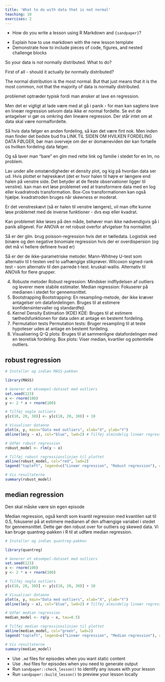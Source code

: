 ```yaml
---
title: 'What to do with data that is not normal'
teaching: 10
exercises: 2
---
```


:::::::::::::::::::::::::::::::::::::: questions 

- How do you write a lesson using R Markdown and `{sandpaper}`?

::::::::::::::::::::::::::::::::::::::::::::::::

::::::::::::::::::::::::::::::::::::: objectives

- Explain how to use markdown with the new lesson template
- Demonstrate how to include pieces of code, figures, and nested challenge blocks

::::::::::::::::::::::::::::::::::::::::::::::::

So your data is not normally distributed. What to do?

First of all - should it actually _be_ normally distributed?

The normal distribution is the most normal. But that just means that it is the
most common, not that the majority of data is normally distributed. 

problemet optræder typisk fordi man ønsker at lave en regression. 

Men det er vigtigt at lade være med at gå i panik - for man kan sagtens lave
en lineær regression selvom data ikke er normal fordelte. Se evt de antagelser
vi gør os omkring den lineære regression. Der står intet om at data skal være
normalfordelte.

Så hvis data følger en anden fordeling, så kan det være fint nok. Men inden
man finder det bedste bud fra LINK TIL SIDEN OM HVILKEN FORDELING DATA FØLGER, 
bør man overveje om der er domæneviden der kan fortælle os hvilken fordeling
data følger.

Og så laver man "bare" en glm med rette link og familie i stedet for en lm, no 
problem.

Lav under alle omstændigheder et density plot, og kig på hvordan data ser ud.
Hvis plottet er højreskævt (det er hvor halen til højre er længere  end halen 
på venstre side. Det betyder at de fleste observationer ligger til venstre).
kan man evt løse problemet ved at transformere data med en log eller kvadratrods 
transformation. Box-Cox transformationen kan også hjælpe. kvadratroden bruges
når skewness er moderat.

Er det venstreskævt (så er halen til venstre længere), vil man ofte kunne løse 
problemet med de inverse funktioner - dvs exp eller kvadrat.

Kan problemet ikke løses på den måde, behøver man ikke nødvendigvis gå i panik 
alligevel. For ANOVA er ret robust overfor afvigelser fra normalitet.


Så er der glm. brug poisson-regression hvis det er tælledata.
Logistisk ved binære og den negative binomiale regression hvis der er overdispersion (og det 
må vi hellere definere hvad er)

Så er der de ikke-parametriske metoder. Mann-Whitney U-test som alternativ til
t-testen ved to uafhængige stikprøver.
Wilcoxon signed-rank test - som alternativ til den parrede t-test.
kruskal-wallis. Alternativ til ANOVA for flere grupper.


4. Robuste metoder
Robust regression: Mindsker indflydelsen af outliers og leverer mere stabile estimater.
Median regression: Fokuserer på medianen i stedet for gennemsnittet.
5. Bootstrapping
Bootstrapping: En resampling-metode, der ikke kræver antagelser om datafordelingen. Bruges til at estimere konfidensintervaller og standardfejl.
6. Kernel Density Estimation (KDE)
KDE: Bruges til at estimere tæthedsfunktionen for data uden at antage en bestemt fordeling.
7. Permutation tests
Permutation tests: Bruger resampling til at teste hypoteser uden at antage en bestemt fordeling.
8. Visualisering
Q-Q plots: Bruges til at sammenligne datafordelingen med en teoretisk fordeling.
Box plots: Viser median, kvartiler og potentielle outliers.

## robust regression

```r
# Installer og indlæs MASS-pakken

library(MASS)

# Generer et eksempel-dataset med outliers
set.seed(123)
x <- rnorm(100)
y <- 2 * x + rnorm(100)

# Tilføj nogle outliers
y[c(10, 20, 30)] <- y[c(10, 20, 30)] + 10

# Visualiser dataene
plot(x, y, main="Data med outliers", xlab="X", ylab="Y")
abline(lm(y ~ x), col="blue", lwd=2) # Tilføj almindelig lineær regressionslinje

# Udfør robust regression
robust_model <- rlm(y ~ x)

# Tilføj robust regressionslinjen til plottet
abline(robust_model, col="red", lwd=2)
legend("topleft", legend=c("Lineær regression", "Robust regression"), col=c("blue", "red"), lwd=2)

# Vis resultaterne
summary(robust_model)

```

## median regression

Den skal måske være sin egen episode

Median regression, også kendt som kvantil regression med kvantilen sat til 0.5, fokuserer på at estimere medianen af den afhængige variabel i stedet for gennemsnittet. Dette gør den robust over for outliers og skewed data. Vi kan bruge quantreg-pakken i R til at udføre median regression.

```r
# Installer og indlæs quantreg-pakken

library(quantreg)

# Generer et eksempel-dataset med outliers
set.seed(123)
x <- rnorm(100)
y <- 2 * x + rnorm(100)

# Tilføj nogle outliers
y[c(10, 20, 30)] <- y[c(10, 20, 30)] + 10

# Visualiser dataene
plot(x, y, main="Data med outliers", xlab="X", ylab="Y")
abline(lm(y ~ x), col="blue", lwd=2) # Tilføj almindelig lineær regressionslinje

# Udfør median regression
median_model <- rq(y ~ x, tau=0.5)

# Tilføj median regressionslinjen til plottet
abline(median_model, col="green", lwd=2)
legend("topleft", legend=c("Lineær regression", "Median regression"), col=c("blue", "green"), lwd=2)

# Vis resultaterne
summary(median_model)

```


::::::::::::::::::::::::::::::::::::: keypoints 

- Use `.md` files for episodes when you want static content
- Use `.Rmd` files for episodes when you need to generate output
- Run `sandpaper::check_lesson()` to identify any issues with your lesson
- Run `sandpaper::build_lesson()` to preview your lesson locally

::::::::::::::::::::::::::::::::::::::::::::::::

